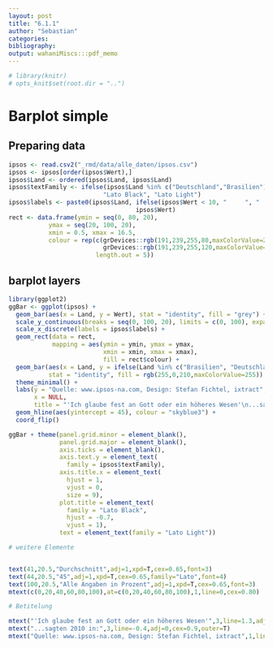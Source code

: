 ```yaml
---
layout: post
title: "6.1.1"
author: "Sebastian"
categories:
bibliography: 
output: wahaniMiscs:::pdf_memo
---
```


```r
# library(knitr)
# opts_knit$set(root.dir = "..")
```

# Barplot simple

## Preparing data
```r
ipsos <- read.csv2("_rmd/data/alle_daten/ipsos.csv")
ipsos <- ipsos[order(ipsos$Wert),]
ipsos$Land <- ordered(ipsos$Land, ipsos$Land)
ipsos$textFamily <- ifelse(ipsos$Land %in% c("Deutschland","Brasilien"), 
                          "Lato Black", "Lato Light")
ipsos$labels <- paste0(ipsos$Land, ifelse(ipsos$Wert < 10, "     ", "  "),
                                   ipsos$Wert)
rect <- data.frame(ymin = seq(0, 80, 20), 
           ymax = seq(20, 100, 20),
           xmin = 0.5, xmax = 16.5,
           colour = rep(c(grDevices::rgb(191,239,255,80,maxColorValue=255),
                          grDevices::rgb(191,239,255,120,maxColorValue=255)), 
                        length.out = 5))
```

## barplot layers

```r
library(ggplot2)
ggBar <- ggplot(ipsos) + 
  geom_bar(aes(x = Land, y = Wert), stat = "identity", fill = "grey") + 
  scale_y_continuous(breaks = seq(0, 100, 20), limits = c(0, 100), expand = c(0, 0)) + 
  scale_x_discrete(labels = ipsos$labels) +
  geom_rect(data = rect, 
            mapping = aes(ymin = ymin, ymax = ymax, 
                          xmin = xmin, xmax = xmax),
                          fill = rect$colour) +
  geom_bar(aes(x = Land, y = ifelse(Land %in% c("Brasilien", "Deutschland"), Wert, NA)), 
           stat = "identity", fill = rgb(255,0,210,maxColorValue=255)) + 
  theme_minimal() +
  labs(y = "Quelle: www.ipsos-na.com, Design: Stefan Fichtel, ixtract", 
       x = NULL,
       title = "'Ich glaube fest an Gott oder ein höheres Wesen'\n...sagten 2010 in:") + 
  geom_hline(aes(yintercept = 45), colour = "skyblue3") +
  coord_flip()

ggBar + theme(panel.grid.minor = element_blank(), 
              panel.grid.major = element_blank(),
              axis.ticks = element_blank(), 
              axis.text.y = element_text(
                family = ipsos$textFamily),
              axis.title.x = element_text(
                hjust = 1,
                vjust = 0,
                size = 9),
              plot.title = element_text(
                family = "Lato Black", 
                hjust = -0.7,
                vjust = 1),
              text = element_text(family = "Lato Light"))


```



```r

# weitere Elemente


text(41,20.5,"Durchschnitt",adj=1,xpd=T,cex=0.65,font=3)
text(44,20.5,"45",adj=1,xpd=T,cex=0.65,family="Lato",font=4)
text(100,20.5,"Alle Angaben in Prozent",adj=1,xpd=T,cex=0.65,font=3)
mtext(c(0,20,40,60,80,100),at=c(0,20,40,60,80,100),1,line=0,cex=0.80)

# Betitelung

mtext("'Ich glaube fest an Gott oder ein höheres Wesen'",3,line=1.3,adj=0,cex=1.2,family="Lato Black",outer=T)
mtext("...sagten 2010 in:",3,line=-0.4,adj=0,cex=0.9,outer=T)
mtext("Quelle: www.ipsos-na.com, Design: Stefan Fichtel, ixtract",1,line=1,adj=1.0,cex=0.65,outer=T,font=3)
```


